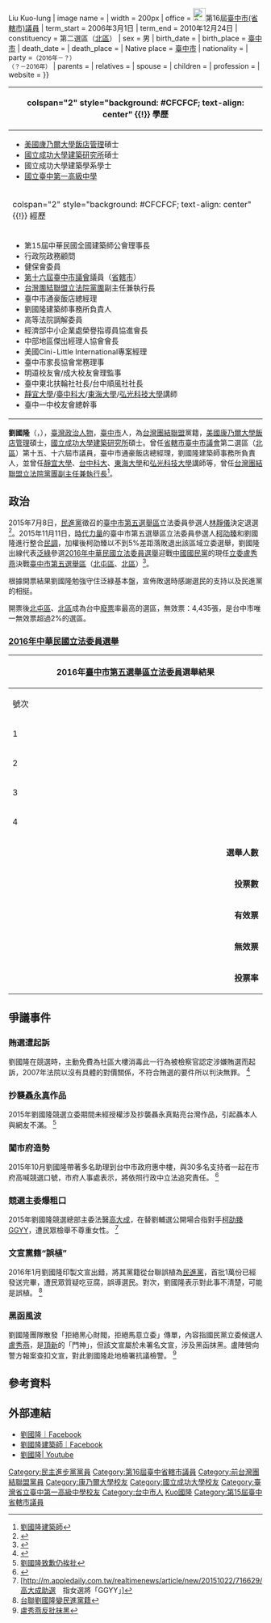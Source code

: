 {{Infobox Officeholder
| name = 劉國隆{{-}}Liu Kuo-lung
| image name =<!-- 檔案不存在 劉國隆圖片.png -->
| width = 200px
| office = [[File:Seal_of_Taichung.svg|25px]]第16屆[[第十六屆臺中市(省轄市)議員列表|臺中市(省轄市)議員]]
| term_start = 2006年3月1日
| term_end = 2010年12月24日 
| constituency =  第二選區（[[北區_(臺中市)|北區]]）
| sex = 男
| birth_date = {{birth_date_and_age|1959|11|26}}
| birth_place = {{TW}}[[臺中市|臺中市]]
| death_date =
| death_place =
| Native place = {{TW}}[[臺中市|臺中市]]
| nationality = {{ROC}}
| party ={{Dpp}}<small>（2016年－？）</small><br/>{{Tsu}}<small>（？－2016年）</small>
| parents = 
| relatives = 
| spouse =
| children = 
| profession = 
| website = 
}}
<!-- 學經歷信息開始 -->
{| class="infobox bordered" style="width: 22em; font-size: 90%; text-align: left; float:right;" cellpadding="3"
|-
! colspan="2" style="background: #CFCFCF; text-align: center" {{!}} 學歷
|-
| colspan="2" style="font-size: 90%" |<div style="text-align: left">
*[[美國|美國]][[康乃爾大學|康乃爾大學]][[飯店|飯店]][[管理|管理]]碩士
*[[國立成功大學|國立成功大學]][[建築|建築]][[研究所|研究所]]碩士
*國立成功大學建築學系學士
*[[國立臺中第一高級中學|國立臺中第一高級中學]]
|-
! colspan="2" style="background: #CFCFCF; text-align: center" {{!}} 經歷
|-
| colspan="2" style="font-size: 90%" |<div style="text-align: left">

*第15屆中華民國全國建築師公會理事長
*行政院政務顧問
*健保會委員
*[[第十六屆臺中市(省轄市)議員列表|第十六屆]][[臺中市議會|臺中市議會]]議員（[[省轄市|省轄市]]）
*[[台灣團結聯盟|台灣團結聯盟]][[立法院|立法院]][[黨團|黨團]]副主任兼執行長
*臺中市通豪飯店總經理
*劉國隆建築師事務所負責人
*高等法院調解委員
*經濟部中小企業處榮譽指導員協進會長
*中部地區傑出經理人協會會長
*美國Cini-Little International專案經理
*臺中市家長協會常務理事
*明道校友會/成大校友會理監事
*臺中東北扶輪社社長/台中順風社社長
*[[靜宜大學|靜宜大學]]/[[臺中科大|臺中科大]]/[[東海大學_(台灣)|東海大學]]/[[弘光科技大學|弘光科技大學]]講師
*臺中一中校友會總幹事
|}

'''劉國隆'''（'''{{lang|en|Liu Kuo-lung}}'''，{{bd|1959年|11月26日|CatIdx=}Liu 劉}}），[[臺灣|臺灣]][[政治人物|政治人物]]，[[臺中市|臺中市]]人，為[[台灣團結聯盟|台灣團結聯盟]]黨籍，[[美國|美國]][[康乃爾大學|康乃爾大學]][[飯店|飯店]][[管理|管理]]碩士，[[國立成功大學|國立成功大學]][[建築|建築]][[研究所|研究所]]碩士。曾任[[省轄市|省轄市]][[臺中市議會|臺中市議會]]第二選區（[[北區_(臺中市)|北區]]）第十五、十六屆市議員，臺中市通豪飯店總經理，劉國隆建築師事務所負責人，並曾任[[靜宜大學|靜宜大學]]、[[台中科大|台中科大]]、[[東海大學_(台灣)|東海大學]]和[[弘光科技大學|弘光科技大學]]講師等，曾任[[台灣團結聯盟#主要人物|台灣團結聯盟立法院黨團副主任兼執行長]]<ref>[https://www.facebook.com/%E5%8A%89%E5%9C%8B%E9%9A%86%E5%BB%BA%E7%AF%89%E5%B8%AB-889579694439132/info/?tab=page_info 劉國隆建築師]</ref>。

==政治==
2015年7月8日，[[民進黨|民進黨]]徵召的[[臺中市第五選舉區_(2008年立法委員)|臺中市第五選舉區]]立法委員參選人[[林靜儀|林靜儀]]決定退選<ref>{{Cite web |url=http://www.tsu.org.tw/?post_type=news&p=9598 |title=台聯：感謝民進黨禮讓 台中北區北屯林靜儀退選 |accessdate=2015-12-12 |archive-date=2016-04-05 |archive-url=https://web.archive.org/web/20160405102359/http://www.tsu.org.tw/?post_type=news |dead-url=no }}</ref>。2015年11月11日，[[時代力量|時代力量]]的臺中市第五選舉區立法委員參選人[[柯劭臻|柯劭臻]]和劉國隆進行整合[[民調|民調]]，加權後柯劭臻以不到5%差距落敗退出該區域立委選舉，劉國隆出線代表[[泛綠|泛綠]]參選[[2016年中華民國立法委員選舉|2016年中華民國立法委員選舉]]迎戰[[中國國民黨|中國國民黨]]的現任[[立委|立委]][[盧秀燕|盧秀燕]]決戰[[中市第五選舉區_(2008年立法委員)|臺中市第五選舉區]]（[[北屯區|北屯區]]、[[北區_(臺中市)|北區]]）<ref>{{Cite web |url=http://newtalk.tw/news/view/2015-11-11/66638 |title=台聯劉國隆民調整合勝 迎戰藍強將盧秀燕 |accessdate=2015-12-12 |archive-date=2019-06-29 |archive-url=https://web.archive.org/web/20190629230031/https://newtalk.tw/news/view/2015-11-11/66638 |dead-url=no }}</ref>。

根據開票結果劉國隆勉強守住泛綠基本盤，宣佈敗選時感謝選民的支持以及民進黨的相挺。

開票後[[北屯區|北屯區]]、[[北區_(臺中市)|北區]]成為台中[[廢票|廢票]]率最高的選區，無效票：4,435張，是台中市唯一無效票超過2%的選區。
===[[2016年中華民國立法委員選舉區域暨原住民選舉區投票結果列表|2016年中華民國立法委員選舉]]===
{|class="wikitable collapsible" style="text-align:center"
|-
! colspan="7" width=620px|2016年[[臺中市第五選舉區|臺中市第五選舉區]][[立法委員|立法委員]]選舉結果
|-
!width=35|號次
!width=55| 候選人
!width=120| 政黨
!width=75| 得票數
!width=75| 得票率
!width=49| 當選標記
|-
|1||[[簡孟軒|簡孟軒]]||{{信心希望聯盟}}||style="border-left:4px solid #3F6185;" align="right"|14,502	
|align="right"|6.89%
|align="center"|
|-
|2||[[苗豐隆|苗豐隆]]||{{Nonp}}||style="border-left:4px solid #000000;" align="right"|3,436
|align="right"|1.63%
|align="center"|
|-
|3||'''[[盧秀燕|盧秀燕]]'''||{{Kmt}}||style="border-left:4px solid #000099;" align="right"|108,446
|align="right"|51.52%
|align="center"|[[File:Vote1.svg|20px]]
|-
|4||'''劉國隆'''||{{Tsu}}||style="border-left:4px solid #C69E6A;" align="right"|84,117
|align="right"|39.96%
|align="center"|
|- bgcolor=EEEEEE 
| colspan="3" align="right" | '''選舉人數''' || colspan="3" align="left" |　321,452
|- bgcolor=EEEEEE 
| colspan="3" align="right" | '''投票數''' || colspan="3" align="left" |　214,936
|- bgcolor=EEEEEE 
| colspan="3" align="right" | '''有效票''' || colspan="3" align="left" |　210,501
|- bgcolor=EEEEEE 
| colspan="3" align="right" | '''無效票''' || colspan="3" align="left" |　4,435
|- bgcolor=EEEEEE 
| colspan="3" align="right" | '''投票率''' || colspan="3" align="left" |　66.86%
|}

==爭議事件==
===賄選遭起訴===
劉國隆在競選時，主動免費為社區大樓消毒此一行為被檢察官認定涉嫌賄選而起訴，2007年法院以沒有具體的對價關係，不符合賄選的要件所以判決無罪。
<ref>[http://m.ltn.com.tw/news/local/paper/110760中市議員劉國隆無罪 ]{{dead link|date=2017年11月 |bot=InternetArchiveBot |fix-attempted=yes }}</ref>

===抄襲[[聶永真|聶永真]]作品===
2015年劉國隆競選立委期間未經授權涉及抄襲聶永真點亮台灣作品，引起聶本人與網友不滿。
<ref>
[http://www.storm.mg/article/65426台聯也有祭止兀？遭聶永真質疑抄襲 劉國隆致歉仍挨批  ]{{dead link|date=2017年11月 |bot=InternetArchiveBot |fix-attempted=yes }}</ref>

===闖市府造勢===
2015年10月劉國隆帶著多名助理到台中市政府惠中樓，與30多名支持者一起在市府高喊競選口號，市府人事處表示，將依照行政中立法追究責任。
<ref>{{Cite web |url=http://www.chinatimes.com/realtimenews/20151006003299-260407 |title=劉國隆闖中市府高喊凍蒜 人事處追究懲處 |accessdate=2017-01-23 |archive-date=2019-06-17 |archive-url=https://web.archive.org/web/20190617180513/https://www.chinatimes.com/realtimenews/20151006003299-260407 |dead-url=no }}</ref>

===競選主委爆粗口===
2015年劉國隆競選總部主委法醫[[高大成|高大成]]，在替劉輔選公開場合指對手[[柯劭臻|柯劭臻]]GGYY，遭民眾檢舉不尊重女性。
<ref>[http://m.appledaily.com.tw/realtimenews/article/new/20151022/716629/高大成助選　指女選將「GGYY」]{{Dead link}}</ref>

===文宣黨籍“誤植”===
2016年1月劉國隆印製文宣出錯，將其黨籍從台聯誤植為[[民進黨|民進黨]]，首批1萬份已經發送完畢，遭民眾質疑吃豆腐，誤導選民。對次，劉國隆表示對此事不清楚，可能是誤植。
<ref>
[http://m.ltn.com.tw/news/politics/breakingnews/1572601忙中有錯文宣誤印 台聯劉國隆變民進黨籍]{{dead link|date=2017年11月 |bot=InternetArchiveBot |fix-attempted=yes }}</ref>

===黑函風波===
劉國隆團隊散發「拒絕黑心財閥，拒絕馬意立委」傳單，內容指國民黨立委候選人[[盧秀燕|盧秀燕]]，是[[頂新|頂新]]的「門神」，但該文宣屬於未署名文宣，涉及黑函抹黑。盧陣營向警方報案查扣文宣，對此劉國隆赴地檢署抗議檢警。
<ref>
[http://m.ltn.com.tw/news/politics/breakingnews/1540336劉國隆抗議特權動用檢警 盧秀燕反批抹黑]{{dead link|date=2017年11月 |bot=InternetArchiveBot |fix-attempted=yes }}</ref>

== 參考資料 ==
<div class="references-small">
<references />
</div>

== 外部連結 == 
*[https://zh-tw.facebook.com/klliu9255 劉國隆｜Facebook]
*[https://www.facebook.com/%E5%8A%89%E5%9C%8B%E9%9A%86%E5%BB%BA%E7%AF%89%E5%B8%AB-889579694439132/ 劉國隆建築師｜Facebook]
*[https://www.youtube.com/watch?v=MQP0KLl_4n8&gl=TW  劉國隆| Youtube] {{Wayback|url=https://www.youtube.com/watch?v=MQP0KLl_4n8&gl=TW |date=20160326014021 }}

{{DEFAULTSORT: Liu Kuo-lung}}

[[Category:民主進步黨黨員|Category:民主進步黨黨員]]
[[Category:第16屆臺中省轄市議員|Category:第16屆臺中省轄市議員]]
[[Category:前台灣團結聯盟黨員|Category:前台灣團結聯盟黨員]]
[[Category:康乃爾大學校友|Category:康乃爾大學校友]]
[[Category:國立成功大學校友|Category:國立成功大學校友]]
[[Category:臺灣省立臺中第一高級中學校友|Category:臺灣省立臺中第一高級中學校友]]
[[Category:台中市人|Category:台中市人]]
[[Category:刘姓|Kuo國隆]]
[[Category:第15屆臺中省轄市議員|Category:第15屆臺中省轄市議員]]